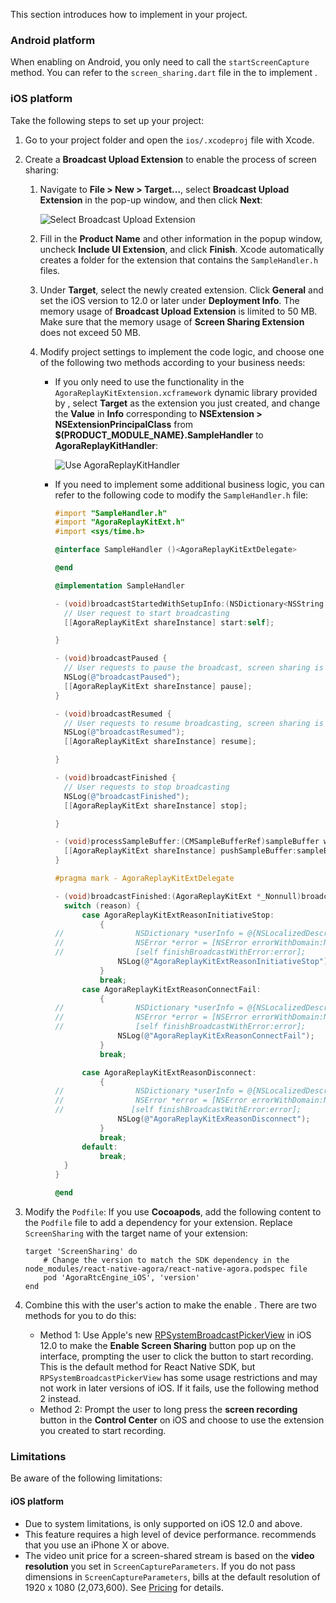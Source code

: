 <PlatformWrapper platform="react-native">

This section introduces how to implement <Vg k="SCR_SHR" /> in your project.

### Android platform

When enabling <Vg k="SCR_SHR" /> on Android, you only need to call the `startScreenCapture` method. You can refer to the `screen_sharing.dart` file in the <Vg k="COMPANY" /> <Vg k="VSDK" /> to implement <Vg k="SCR_SHR" />.

### iOS platform

Take the following steps to set up your <Vg k="SCR_SHR" /> project:

1. Go to your project folder and open the `ios/.xcodeproj` file with Xcode.

1. Create a **Broadcast Upload Extension** to enable the process of screen sharing:
    1. Navigate to **File > New > Target...**, select **Broadcast Upload Extension** in the pop-up window, and then click **Next**:

        ![Select Broadcast Upload Extension](/images/video-sdk/screen-sharing-ios-select-broadcast-upload-extension.png)

    1. Fill in the **Product Name** and other information in the popup window, uncheck **Include UI Extension**, and click **Finish**. Xcode automatically creates a folder for the extension that contains the `SampleHandler.h` files.
    1. Under **Target**, select the newly created extension. Click **General** and set the iOS version to 12.0 or later under **Deployment Info**.
    The memory usage of **Broadcast Upload Extension** is limited to 50 MB. Make sure that the memory usage of **Screen Sharing Extension** does not exceed 50 MB.
    1. Modify project settings to implement the <Vg k="SCR_SHR" /> code logic, and choose one of the following two methods according to your business needs:

        - If you only need to use the functionality in the `AgoraReplayKitExtension.xcframework` dynamic library provided by <Vg k="COMPANY" />, select **Target** as the extension you just created, and change the **Value** in **Info** corresponding to **NSExtension > NSExtensionPrincipalClass** from **$(PRODUCT_MODULE_NAME}.SampleHandler** to **AgoraReplayKitHandler**:

            ![Use AgoraReplayKitHandler](/images/video-sdk/screen-sharing-ios-use-agorareplaykithandler.png)

        - If you need to implement some additional business logic, you can refer to the following code to modify the `SampleHandler.h` file:

            ``` objective-c
            #import "SampleHandler.h"
            #import "AgoraReplayKitExt.h"
            #import <sys/time.h>

            @interface SampleHandler ()<AgoraReplayKitExtDelegate>

            @end

            @implementation SampleHandler

            - (void)broadcastStartedWithSetupInfo:(NSDictionary<NSString *,NSObject *> *)setupInfo {
              // User request to start broadcasting
              [[AgoraReplayKitExt shareInstance] start:self];

            }

            - (void)broadcastPaused {
              // User requests to pause the broadcast, screen sharing is paused
              NSLog(@"broadcastPaused");
              [[AgoraReplayKitExt shareInstance] pause];
            }

            - (void)broadcastResumed {
              // User requests to resume broadcasting, screen sharing is resumed
              NSLog(@"broadcastResumed");
              [[AgoraReplayKitExt shareInstance] resume];

            }

            - (void)broadcastFinished {
              // User requests to stop broadcasting
              NSLog(@"broadcastFinished");
              [[AgoraReplayKitExt shareInstance] stop];

            }

            - (void)processSampleBuffer:(CMSampleBufferRef)sampleBuffer withType:(RPSampleBufferType)sampleBufferType {
              [[AgoraReplayKitExt shareInstance] pushSampleBuffer:sampleBuffer withType:sampleBufferType];
            }

            #pragma mark - AgoraReplayKitExtDelegate

            - (void)broadcastFinished:(AgoraReplayKitExt *_Nonnull)broadcast reason:(AgoraReplayKitExtReason)reason {
              switch (reason) {
                  case AgoraReplayKitExtReasonInitiativeStop:
                      {
            //                NSDictionary *userInfo = @{NSLocalizedDescriptionKey : @"Host app stop srceen capture"};
            //                NSError *error = [NSError errorWithDomain:NSCocoaErrorDomain code:0 userInfo:userInfo];
            //                [self finishBroadcastWithError:error];
                          NSLog(@"AgoraReplayKitExtReasonInitiativeStop");
                      }
                      break;
                  case AgoraReplayKitExtReasonConnectFail:
                      {
            //                NSDictionary *userInfo = @{NSLocalizedDescriptionKey : @"Connect host app fail need startScreenCapture in host app"};
            //                NSError *error = [NSError errorWithDomain:NSCocoaErrorDomain code:0 userInfo:userInfo];
            //                [self finishBroadcastWithError:error];
                          NSLog(@"AgoraReplayKitExReasonConnectFail");
                      }
                      break;

                  case AgoraReplayKitExtReasonDisconnect:
                      {
            //                NSDictionary *userInfo = @{NSLocalizedDescriptionKey : @"disconnect with host app"};
            //                NSError *error = [NSError errorWithDomain:NSCocoaErrorDomain code:0 userInfo:userInfo];
            //               [self finishBroadcastWithError:error];
                          NSLog(@"AgoraReplayKitExReasonDisconnect");
                      }
                      break;
                  default:
                      break;
              }
            }

            @end
            ```

1. Modify the `Podfile`:
    If you use **Cocoapods**, add the following content to the `Podfile` file to add a dependency for your <Vg k="SCR_SHR" /> extension. Replace `ScreenSharing` with the target name of your <Vg k="SCR_SHR" /> extension:

    ``` shell
    target 'ScreenSharing' do
        # Change the version to match the SDK dependency in the node_modules/react-native-agora/react-native-agora.podspec file
        pod 'AgoraRtcEngine_iOS', 'version'
    end
    ```

1. Combine this with the user's action to make the <Vpl k="CLIENT" /> enable <Vg k="SCR_SHR" />. There are two methods for you to do this:

    - Method 1: Use Apple's new [RPSystemBroadcastPickerView](https://developer.apple.com/documentation/replaykit/rpsystembroadcastpickerview) in iOS 12.0 to make the **Enable Screen Sharing** button pop up on the <Vpl k="CLIENT" /> interface, prompting the user to click the button to start recording.
    This is the default method for React Native SDK, but `RPSystemBroadcastPickerView` has some usage restrictions and may not work in later versions of iOS. If it fails, use the following method 2 instead.
    - Method 2: Prompt the user to long press the **screen recording** button in the **Control Center** on iOS and choose to use the extension you created to start recording.

### Limitations

Be aware of the following limitations:

#### iOS platform

- Due to system limitations, <Vg k="SCR_SHR" /> is only supported on iOS 12.0 and above.
- This feature requires a high level of device performance. <Vg k="COMPANY" /> recommends that you use an iPhone X or above.
- The video unit price for a screen-shared stream is based on the **video resolution** you set in `ScreenCaptureParameters`. If you do not pass dimensions in `ScreenCaptureParameters`, <Vg k="COMPANY" /> bills at the default resolution of 1920 x 1080 (2,073,600). See [Pricing](../overview/pricing) for details.

</PlatformWrapper>
